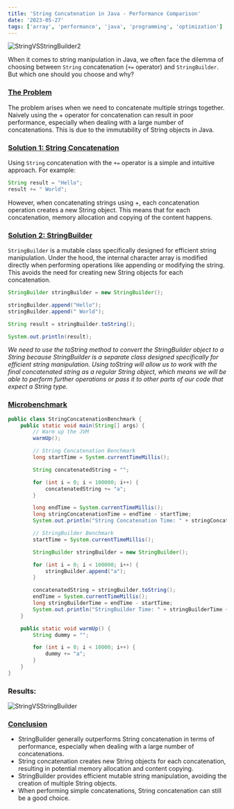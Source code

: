 ```yaml
---
title: 'String Concatenation in Java - Performance Comparison'
date: '2023-05-27'
tags: ['array', 'performance', 'java', 'programming', 'optimization']
---
```


![StringVSStringBuilder2](/images/StringVSStringBuilder2.png)

When it comes to string manipulation in Java, we often face the dilemma of choosing between `String` concatenation (`+=` operator) and `StringBuilder`. But which one should you choose and why?

### <u>**The Problem**</u>

The problem arises when we need to concatenate multiple strings together. Naively using the + operator for concatenation can result in poor performance, especially when dealing with a large number of concatenations. This is due to the immutability of String objects in Java.

### <u>**Solution 1: String Concatenation**</u>

Using `String` concatenation with the `+=` operator is a simple and intuitive approach. For example:

```java
String result = "Hello";
result += " World";
```

However, when concatenating strings using +, each concatenation operation creates a new String object. This means that for each concatenation, memory allocation and copying of the content happens.

### <u>**Solution 2: StringBuilder**</u>

`StringBuilder` is a mutable class specifically designed for efficient string manipulation. Under the hood, the internal character array is modified directly when performing operations like appending or modifying the string. This avoids the need for creating new String objects for each concatenation.

```java
StringBuilder stringBuilder = new StringBuilder();

stringBuilder.append("Hello");
stringBuilder.append(" World");

String result = stringBuilder.toString();

System.out.println(result);
```

*We need to use the toString method to convert the StringBuilder object to a String because StringBuilder is a separate class designed specifically for efficient string manipulation. Using toString will allow us to work with the final concatenated string as a regular String object, which means we will be able to perform further operations or pass it to other parts of our code that expect a String type.*

### <u>**Microbenchmark**</u>

```java
public class StringConcatenationBenchmark {
    public static void main(String[] args) {
        // Warm up the JVM
        warmUp();

        // String Concatenation Benchmark
        long startTime = System.currentTimeMillis();

        String concatenatedString = "";

        for (int i = 0; i < 100000; i++) {
            concatenatedString += "a";
        }

        long endTime = System.currentTimeMillis();
        long stringConcatenationTime = endTime - startTime;
        System.out.println("String Concatenation Time: " + stringConcatenationTime + "ms");

        // StringBuilder Benchmark
        startTime = System.currentTimeMillis();

        StringBuilder stringBuilder = new StringBuilder();

        for (int i = 0; i < 100000; i++) {
            stringBuilder.append("a");
        }

        concatenatedString = stringBuilder.toString();
        endTime = System.currentTimeMillis();
        long stringBuilderTime = endTime - startTime;
        System.out.println("StringBuilder Time: " + stringBuilderTime + "ms");
    }

    public static void warmUp() {
        String dummy = "";

        for (int i = 0; i < 10000; i++) {
            dummy += "a";
        }
    }
}
```

### **Results:**

![StringVSStringBuilder](/images/StringVSStringBuilder.png)

### <u>**Conclusion**</u>

* StringBuilder generally outperforms String concatenation in terms of performance, especially when dealing with a large number of concatenations.
* String concatenation creates new String objects for each concatenation, resulting in potential memory allocation and content copying.
* StringBuilder provides efficient mutable string manipulation, avoiding the creation of multiple String objects.
* When performing simple concatenations, String concatenation can still be a good choice.
